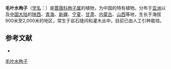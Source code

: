 {{Speciesbox
| name = 毛叶水栒子
| status = 
| status_system = 
| image =
| genus = Cotoneaster
| species = submultiflorus
| authority = M. Pop.
}}

'''毛叶水栒子'''（[[学名|学名]]：{{lang|la|''Cotoneaster submultiflorus''}}）是[[蔷薇科|蔷薇科]][[栒子属|栒子属]]的植物，为中国的特有植物。分布于[[亚洲|亚洲]]以及[[中国大陆|中国大陆]]的[[陕西|陕西]]、[[青海|青海]]、[[新疆|新疆]]、[[宁夏|宁夏]]、[[甘肃|甘肃]]、[[内蒙古|内蒙古]]、[[山西|山西]]等地，生长于海拔900米至2,000米的地区，常生于岩石缝间和灌木丛中，目前已由人工引种栽培。

== 参考文献 ==
<div class="references-small">
* {{cite web| url =http://www.bioinfo.cn/db05/KmzwSpecies.php?action=view&id=18219| title =毛叶水栒子| work =《中国高等植物数据库全库》| publisher =中国科学院微生物研究所| author =昆明植物研究所| accessdate =2009-02-25| archive-date =2018-06-28| archive-url =https://web.archive.org/web/20180628204035/http://www.bioinfo.cn/db05/KmzwSpecies.php?action=view| dead-url =yes}}
</div>
{{Taxonbar|from=Q11126616}}

[[Category:栒子属|毛叶水栒子]]


{{植物小作品}}